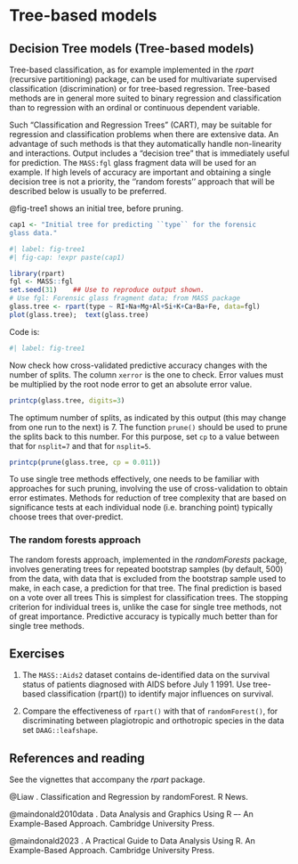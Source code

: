 # Tree-based models

## Decision Tree models (Tree-based models)  
Tree-based classification, as for example implemented in the
_rpart_ (recursive partitioning) package, can be used for 
multivariate supervised classification (discrimination) or for
tree-based regression.  Tree-based methods are in general more
suited to binary regression and classification than to regression
with an ordinal or continuous dependent variable.

Such “Classification and Regression Trees” (CART), may be 
suitable for regression and classification problems when 
there are extensive data.  An advantage of such
methods is that they automatically handle non-linearity and
interactions.  Output includes a “decision tree” that is
immediately useful for prediction.  The `MASS:fgl` glass
fragment data will be used for an example.  If high levels
of accuracy are important and obtaining a single decision
tree is not a priority, the ''random forests'' approach
that will be described below is usually to be preferred.

@fig-tree1 shows an initial tree, before pruning.
```r
cap1 <- "Initial tree for predicting ``type`` for the forensic 
glass data."
```

```r
#| label: fig-tree1
#| fig-cap: !expr paste(cap1)

library(rpart)
fgl <- MASS::fgl
set.seed(31)    ## Use to reproduce output shown.
# Use fgl: Forensic glass fragment data; from MASS package
glass.tree <- rpart(type ~ RI+Na+Mg+Al+Si+K+Ca+Ba+Fe, data=fgl)
plot(glass.tree);  text(glass.tree)
```  
Code is:  
```r
#| label: fig-tree1
```

Now  check how cross-validated predictive accuracy changes
with the number of splits.  The column `xerror` is the one
to check.  Error values must be multiplied by the root node
error to get an absolute error value.
```r
printcp(glass.tree, digits=3)
```  
The optimum number of splits, as indicated by this output
(this may change from one run to the next) is 7.  The function
`prune()` should be used to prune the splits back to this
number. For this purpose, set `cp` to a value between that
for `nsplit=7` and that for `nsplit=5`.
```r
printcp(prune(glass.tree, cp = 0.011))
```
To use single tree methods effectively, one needs to be familiar
with approaches for such pruning, involving the use of 
cross-validation to obtain error estimates.  Methods for
reduction of tree complexity that are based on significance
tests at each individual node (i.e. branching point) typically
choose trees that over-predict.

### The random forests approach

The random forests approach, implemented in the _randomForests_
package, involves generating trees for repeated bootstrap
samples (by default, 500) from the data, with data that is 
excluded from the bootstrap sample used to make, in each
case, a prediction for that tree.  The final prediction is 
based on a vote over all trees  This is simplest for
classification trees.  The stopping criterion for individual
trees is, unlike the case for single tree methods, not of
great importance. Predictive accuracy is typically much
better than  for single tree methods.  

## Exercises

1. The `MASS::Aids2` dataset contains de-identified data on the survival 
status of patients diagnosed with AIDS before July 1 1991.  Use tree-based 
classification (rpart()) to identify major influences on survival.  

2. Compare the effectiveness of `rpart()` with that of `randomForest()`,
for discriminating between plagiotropic and orthotropic species 
in the data set `DAAG::leafshape`.

## References and reading

See the vignettes that accompany the _rpart_ package.

@Liaw . Classification and Regression by randomForest. R News.

@maindonald2010data . Data Analysis and Graphics Using R –-
An Example-Based Approach. Cambridge University Press.

@maindonald2023 . A Practical Guide to Data Analysis Using R.
  An Example-Based Approach. Cambridge University Press.
  
